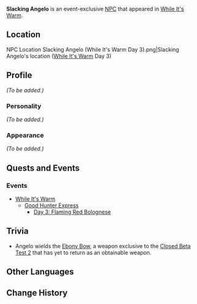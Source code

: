 {{Meta
<!-- Remove this template after adding the missing info -->
|missing_NPC_profile  = yes
}}
{{Character Infobox
|image            = NPC Slacking Angelo.png
|realname         = Angelo
|region           = Mondstadt
|type             = Event NPC
}}
'''Slacking Angelo''' is an event-exclusive [[NPC]] that appeared in [[While It's Warm]].

==Location==
<gallery hideaddbutton="true" captionalign="center">
NPC Location Slacking Angelo (While It's Warm Day 3).png|Slacking Angelo's location ([[While It's Warm]] Day 3)
</gallery>

==Profile==
<!-- detailed story/lore information goes here -->
''(To be added.)''

===Personality===
''(To be added.)''

===Appearance===
''(To be added.)''

==Quests and Events==
===Events===
*[[While It's Warm]]
**[[Good Hunter Express]]
***[[Good Hunter Express#Day 3 &mdash; Flaming Red Bolognese|Day 3: Flaming Red Bolognese]]

==Trivia==
*Angelo wields the [[Ebony Bow]], a weapon exclusive to the [[Closed Beta Test 2]] that has yet to return as an obtainable weapon.<!--as of version 2.5-->

==Other Languages==
{{Other Languages|default_hidden = 1
|en      = Slacking Angelo
|zhs     = 偷懒的安杰洛
|zhs_rm  = Tōulǎn de Ānjiéluò
|zht     = 偷懶的安傑洛
|zht_rm  = Tōulǎn de Ānjiéluò
|ja      = サボるアンジェロ
|ja_rm   = Saboru Anjero
|ko      = 꾀부리는 안젤로
|ko_rm   = Kkoeburineun Anjello
|es      = El Holgazán Angelo
|fr      = Angelo le fainéant
|ru      = Ленивый Анджело
|th      = Angelo จอมขี้เกียจ
|th_rm   = Angelo Chom Khi Kiat
|vi      = Angelo Lười Biếng
|de      = Nachlässiger Angelo
|id      = Slacking Angelo
|pt      = Angelo Preguiçoso
}}

==Change History==
{{Change History|1.1}}